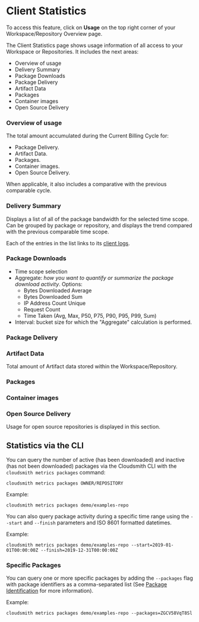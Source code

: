 
# Client Statistics

To access this feature, click on **Usage** on the top right corner of your Workspace/Repository Overview page.

The Client Statistics page shows usage information of all access to your Workspace or Repositories. It includes the next areas:
- Overview of usage
- Delivery Summary
- Package Downloads
- Package Delivery
- Artifact Data
- Packages
- Container images
- Open Source Delivery

<BlockImage src={overview} alt="Statistics Page"></BlockImage>

### Overview of usage

The total amount accumulated during the Current Billing Cycle for:
- Package Delivery.
- Artifact Data.
- Packages.
- Container images.
- Open Source Delivery.

When applicable, it also includes a comparative with the previous comparable cycle.

<BlockImage src={overview_usage} alt="Statistics Page"></BlockImage>


### Delivery Summary

Displays a list of all of the package bandwidth for the selected time scope. Can be grouped by package or repository, and displays the trend compared with the previous comparable time scope.

Each of the entries in the list links to its [client logs](./client-logs).

<BlockImage src={delivery_summary} alt="Statistics Page"></BlockImage>


### Package Downloads

- Time scope selection
- Aggregate: _how you want to quantify or summarize the package download activity_. Options:
  - Bytes Downloaded Average
  - Bytes Downloaded Sum
  - IP Address Count Unique
  - Request Count
  - Time Taken (Avg, Max, P50, P75, P90, P95, P99, Sum)
- Interval: bucket size for which the "Aggregate" calculation is performed.

<BlockImage src={package_downloads} alt="Statistics Page"></BlockImage>

### Package Delivery

<BlockImage src={package_delivery} alt="Statistics Page"></BlockImage>

### Artifact Data

Total amount of Artifact data stored within the Workspace/Repository.

<BlockImage src={artifact_data} alt="Statistics Page"></BlockImage>

### Packages

<BlockImage src={packages} alt="Statistics Page"></BlockImage>

### Container images

<BlockImage src={container_images} alt="Statistics Page"></BlockImage>

### Open Source Delivery

Usage for open source repositories is displayed in this section.


## Statistics via the CLI

You can query the number of active (has been downloaded) and inactive (has not been downloaded) packages via the Cloudsmith CLI with the `cloudsmith metrics packages` command: 

```shell
cloudsmith metrics packages OWNER/REPOSITORY
```

Example: 

```shell
cloudsmith metrics packages demo/examples-repo 
```

<BlockImage src={img5b18a8e_metrics_packages} alt="cloudsmith metrics packages"></BlockImage>

You can also query package activity during a specific time range using the `--start` and `--finish` parameters and ISO 8601 formatted datetimes.

Example: 

```shell
cloudsmith metrics packages demo/examples-repo --start=2019-01-01T00:00:00Z --finish=2019-12-31T00:00:00Z
```

### Specific Packages 

You can query one or more specific packages by adding the `--packages` flag with package identifiers as a comma-separated list  (See [Package Identification](/artifact-management/identifying-a-package) for more information).

Example:

```shell
cloudsmith metrics packages demo/examples-repo --packages=ZGCV58VqT8Sl
```
